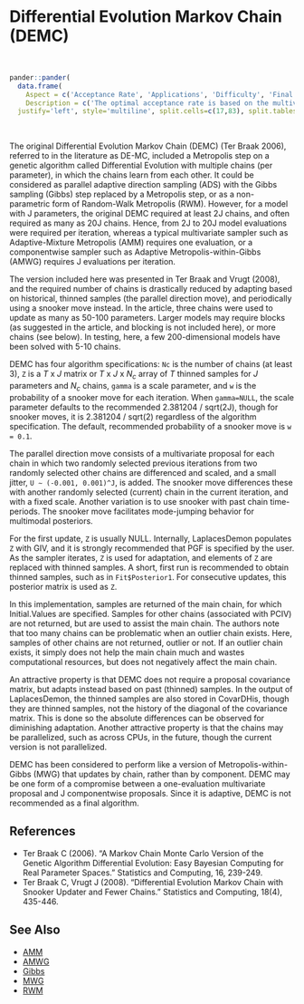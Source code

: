 # Differential Evolution Markov Chain (<a name='demc'>DEMC</a>)

<br>
```r
pander::pander(
  data.frame(
    Aspect = c('Acceptance Rate', 'Applications', 'Difficulty', 'Final Algorithm?', 'Proposal'),
    Description = c('The optimal acceptance rate is based on the multivariate normality of the marginal posterior distributions, and ranges from 44% for one parameter to 23.4% for five or more parameters. The observed acceptance rate may be suitable in the interval [15%,50%].', 'This is a widely applicable, general-purpose algorithm.','This algorithm is moderate in difficulty. It has few algorithm specifications that are easy to specify, but proficiency comes with practice. This algorithm requires an additional matrix of initial values, and the number of chains depends on the number of parameters.','No.', 'Multivariate.')),
  justify='left', style='multiline', split.cells=c(17,83), split.tables=Inf)
```

<br>

The original Differential Evolution Markov Chain (DEMC) (Ter Braak 2006), referred to in the literature as DE-MC, included a Metropolis step on a genetic algorithm called Differential Evolution with multiple chains (per parameter), in which the chains learn from each other. It could be considered as parallel adaptive direction sampling (ADS) with the Gibbs sampling (Gibbs) step replaced by a Metropolis step, or as a non-parametric form of Random-Walk Metropolis (RWM). However, for a model with J parameters, the original DEMC required at least 2J chains, and often required as many as 20J chains. Hence, from 2J to 20J model evaluations were required per iteration, whereas a typical multivariate sampler such as Adaptive-Mixture Metropolis (AMM) requires one evaluation, or a componentwise sampler such as Adaptive Metropolis-within-Gibbs (AMWG) requires J evaluations per iteration.

The version included here was presented in Ter Braak and Vrugt (2008), and the required number of chains is drastically reduced by adapting based on historical, thinned samples (the parallel direction move), and periodically using a snooker move instead. In the article, three chains were used to update as many as 50-100 parameters. Larger models may require blocks (as suggested in the article, and blocking is not included here), or more chains (see below). In testing, here, a few 200-dimensional models have been solved with 5-10 chains.

DEMC has four algorithm specifications: `Nc` is the number of chains (at least 3), `Z` is a $T$ x $J$ matrix or $T$ x $J$ x $N_c$ array of $T$ thinned samples for $J$ parameters and $N_c$ chains, `gamma` is a scale parameter, and `w` is the probability of a snooker move for each iteration. When `gamma=NULL`, the scale parameter defaults to the recommended 2.381204 / sqrt(2J), though for snooker moves, it is 2.381204 / sqrt(2) regardless of the algorithm specification. The default, recommended probability of a snooker move is `w = 0.1`.

The parallel direction move consists of a multivariate proposal for each chain in which two randomly selected previous iterations from two randomly selected other chains are differenced and scaled, and a small jitter, `U ∼ (-0.001, 0.001)^J`, is added. The snooker move differences these with another randomly selected (current) chain in the current iteration, and with a fixed scale. Another variation is to use snooker with past chain time-periods. The snooker move facilitates mode-jumping behavior for multimodal posteriors.

For the first update, `Z` is usually NULL. Internally, LaplacesDemon populates `Z` with GIV, and it is strongly recommended that PGF is specified by the user. As the sampler iterates, `Z` is used for adaptation, and elements of `Z` are replaced with thinned samples. A short, first run is recommended to obtain thinned samples, such as in `Fit$Posterior1`. For consecutive updates, this posterior matrix is used as `Z`.

In this implementation, samples are returned of the main chain, for which Initial.Values are specified. Samples for other chains (associated with PCIV) are not returned, but are used to assist the main chain. The authors note that too many chains can be problematic when an outlier chain exists. Here, samples of other chains are not returned, outlier or not. If an outlier chain exists, it simply does not help the main chain much and wastes computational resources, but does not negatively affect the main chain.

An attractive property is that DEMC does not require a proposal covariance matrix, but adapts instead based on past (thinned) samples. In the output of LaplacesDemon, the thinned samples are also stored in CovarDHis, though they are thinned samples, not the history of the diagonal of the covariance matrix. This is done so the absolute differences can be observed for diminishing adaptation. Another attractive property is that the chains may be parallelized, such as across CPUs, in the future, though the current version is not parallelized.

DEMC has been considered to perform like a version of Metropolis-within-Gibbs (MWG) that updates by chain, rather than by component. DEMC may be one form of a compromise between a one-evaluation multivariate proposal and J componentwise proposals. Since it is adaptive, DEMC is not recommended as a final algorithm.

## References

- Ter Braak C (2006). "A Markov Chain Monte Carlo Version of the Genetic Algorithm Differential Evolution: Easy Bayesian Computing for Real Parameter Spaces." Statistics and Computing, 16, 239-249.
- Ter Braak C, Vrugt J (2008). "Differential Evolution Markov Chain with Snooker Updater and Fewer Chains." Statistics and Computing, 18(4), 435-446.


## See Also

- [AMM](#amm)
- [AMWG](#amwg)
- [Gibbs](#gibbs)
- [MWG](#mwg)
- [RWM](#rwm)
